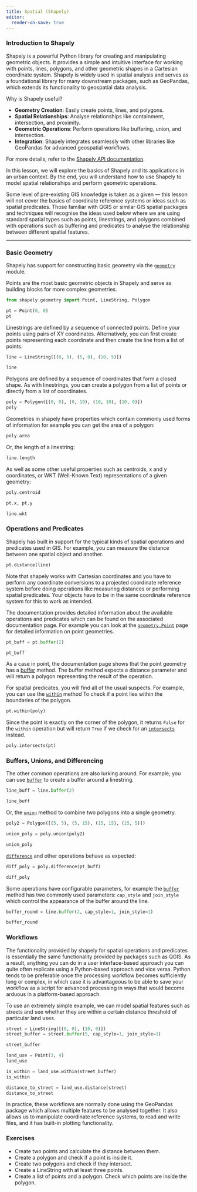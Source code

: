```yaml
---
title: Spatial (Shapely)
editor:
  render-on-save: true
---
```


### Introduction to Shapely

Shapely is a powerful Python library for creating and manipulating geometric objects. It provides a simple and intuitive interface for working with points, lines, polygons, and other geometric shapes in a Cartesian coordinate system. Shapely is widely used in spatial analysis and serves as a foundational library for many downstream packages, such as GeoPandas, which extends its functionality to geospatial data analysis.

Why is Shapely useful?

- **Geometry Creation**: Easily create points, lines, and polygons.
- **Spatial Relationships**: Analyse relationships like containment, intersection, and proximity.
- **Geometric Operations**: Perform operations like buffering, union, and intersection.
- **Integration**: Shapely integrates seamlessly with other libraries like GeoPandas for advanced geospatial workflows.

For more details, refer to the [Shapely API documentation](https://shapely.readthedocs.io/en/stable/).

In this lesson, we will explore the basics of Shapely and its applications in an urban context. By the end, you will understand how to use Shapely to model spatial relationships and perform geometric operations.

::: {.callout-note}

Some level of pre-existing GIS knowledge is taken as a given --- this lesson will not cover the basics of coordinate reference systems or ideas such as spatial predicates. Those familiar with QGIS or similar GIS spatial packages and techniques will recognise the ideas used below where we are using standard spatial types such as points, linestrings, and polygons combined with operations such as buffering and predicates to analyse the relationship between different spatial features.

:::

---

### Basic Geometry

Shapely has support for constructing basic geometry via the [`geometry`](https://shapely.readthedocs.io/en/stable/geometry.html) module.

Points are the most basic geometric objects in Shapely and serve as building blocks for more complex geometries.

```python
from shapely.geometry import Point, LineString, Polygon

pt = Point(0, 0)
pt
```

Linestrings are defined by a sequence of connected points. Define your points using pairs of XY coordinates. Alternatively, you can first create points representing each coordinate and then create the line from a list of points.

```python
line = LineString([(0, 5), (5, 0), (10, 5)])

line
```

Polygons are defined by a sequence of coordinates that form a closed shape. As with linestrings, you can create a polygon from a list of points or directly from a list of coordinates.

```python
poly = Polygon([(0, 0), (0, 10), (10, 10), (10, 0)])
poly
```

Geometries in shapely have properties which contain commonly used forms of information for example you can get the area of a polygon:

```python
poly.area
```

Or, the length of a linestring:

```python
line.length
```

As well as some other useful properties such as centroids, x and y coordinates, or WKT (Well-Known Text) representations of a given geometry:

```python
poly.centroid
```

```python
pt.x, pt.y
```

```python
line.wkt
```

### Operations and Predicates

Shapely has built in support for the typical kinds of spatial operations and predicates used in GIS. For example, you can measure the distance between one spatial object and another.

```python
pt.distance(line)
```

Note that shapely works with Cartesian coordinates and you have to perform any coordinate conversions to a projected coordinate reference system before doing operations like measuring distances or performing spatial predicates. Your objects have to be in the same coordinate reference system for this to work as intended.

The documentation provides detailed information about the available operations and predicates which can be found on the associated documentation page. For example you can look at the [`geometry.Point`](https://shapely.readthedocs.io/en/stable/reference/shapely.Point.html#shapely.Point) page for detailed information on point geometries.

```python
pt_buff = pt.buffer(2)

pt_buff
```

As a case in point, the documentation page shows that the point geometry has a [buffer](https://shapely.readthedocs.io/en/stable/reference/shapely.Point.html#shapely.Point.buffer) method. The buffer method expects a distance parameter and will return a polygon representing the result of the operation.

For spatial predicates, you will find all of the usual suspects. For example, you can use the [`within`](https://shapely.readthedocs.io/en/stable/reference/shapely.Point.html#shapely.Point.within) method To check if a point lies within the boundaries of the polygon.

```python
pt.within(poly)
```

Since the point is exactly on the corner of the polygon, it returns `False` for the `within` operation but will return `True` if we check for an [`intersects`](https://shapely.readthedocs.io/en/stable/reference/shapely.Point.html#shapely.Point.intersects) instead.

```python
poly.intersects(pt)
```

### Buffers, Unions, and Differencing

The other common operations are also lurking around. For example, you can use [`buffer`](https://shapely.readthedocs.io/en/stable/reference/shapely.LineString.html#shapely.LineString.buffer) to create a buffer around a linestring.

```python
line_buff = line.buffer(2)

line_buff
```

Or, the [`union`](https://shapely.readthedocs.io/en/stable/reference/shapely.Polygon.html#shapely.Polygon.union) method to combine two polygons into a single geometry.

```python
poly2 = Polygon([(5, 5), (5, 15), (15, 15), (15, 5)])

union_poly = poly.union(poly2)

union_poly
```

[`difference`](https://shapely.readthedocs.io/en/stable/reference/shapely.Polygon.html#shapely.Polygon.difference) and other operations behave as expected:

```python
diff_poly = poly.difference(pt_buff)

diff_poly
```

Some operations have configurable parameters, for example the [`buffer`](https://shapely.readthedocs.io/en/stable/reference/shapely.LineString.html#shapely.LineString.buffer) method has two commonly used parameters: `cap_style` and `join_style` which control the appearance of the buffer around the line.

```python
buffer_round = line.buffer(2, cap_style=1, join_style=1)

buffer_round
```

### Workflows

The functionality provided by shapely for spatial operations and predicates is essentially the same functionality provided by packages such as QGIS. As a result, anything you can do in a user interface-based approach you can quite often replicate using a Python-based approach and vice versa. Python tends to be preferable once the processing workflow becomes sufficiently long or complex, in which case it is advantageous to be able to save your workflow as a script for advanced processing in ways that would become arduous in a platform-based approach.

To use an extremely simple example, we can model spatial features such as streets and see whether they are within a certain distance threshold of particular land uses.

```python
street = LineString([(0, 0), (10, 0)])
street_buffer = street.buffer(5, cap_style=1, join_style=1)

street_buffer
```

```python
land_use = Point(3, 4)
land_use
```

```python
is_within = land_use.within(street_buffer)
is_within
```

```python
distance_to_street = land_use.distance(street)
distance_to_street
```

In practice, these workflows are normally done using the GeoPandas package which allows multiple features to be analysed together. It also allows us to manipulate coordinate reference systems, to read and write files, and it has built-in plotting functionality.

### Exercises

- Create two points and calculate the distance between them.
- Create a polygon and check if a point is inside it.
- Create two polygons and check if they intersect.
- Create a LineString with at least three points.
- Create a list of points and a polygon. Check which points are inside the polygon.
